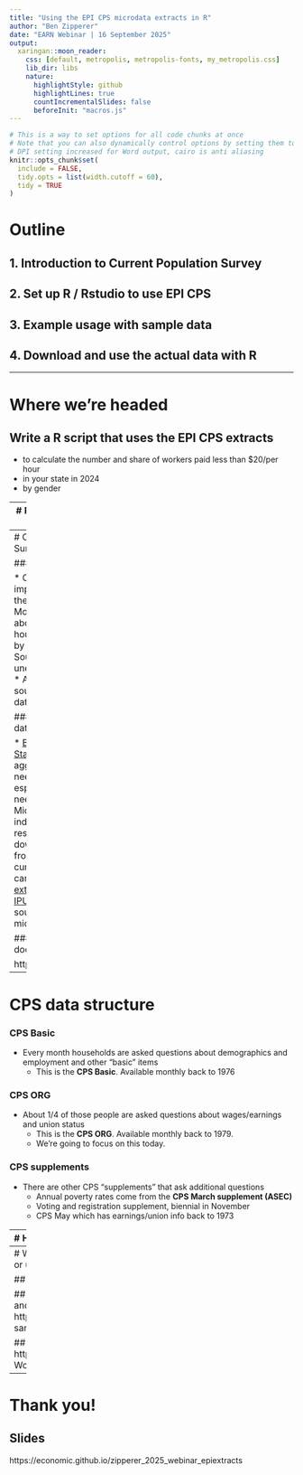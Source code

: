 ```yaml
---
title: "Using the EPI CPS microdata extracts in R"
author: "Ben Zipperer"
date: "EARN Webinar | 16 September 2025" 
output:
  xaringan::moon_reader:
    css: [default, metropolis, metropolis-fonts, my_metropolis.css] 
    lib_dir: libs
    nature:
      highlightStyle: github
      highlightLines: true
      countIncrementalSlides: false
      beforeInit: "macros.js"
---
```


```r
# This is a way to set options for all code chunks at once
# Note that you can also dynamically control options by setting them to a value
# DPI setting increased for Word output, cairo is anti aliasing
knitr::opts_chunk$set(
  include = FALSE,
  tidy.opts = list(width.cutoff = 60), 
  tidy = TRUE
)
```



# Outline
## 1. Introduction to Current Population Survey
## 2. Set up R / Rstudio to use EPI CPS
## 3. Example usage with sample data
## 4. Download and use the actual data with R

---

# Where we're headed
## Write a R script that uses the EPI CPS extracts
  * to calculate the number and share of workers paid less than $20/per hour 
  * in your state in 2024
  * by gender

---
# Resources
### Slides for this talk

https://economic.github.io/zipperer_2025_webinar_epiextracts

### EPI CPS extracts documentation

https://microdata.epi.org/

### epiextractr package

https://economic.github.io/epiextractr/


---
# Current Population Survey data

### CPS background

* One of the most important surveys about the US labor market
* Monthly interviews of about 60,000 households conducted by the Census Bureau
* Source of monthly unemployment rate data
* Also a very good source of hourly wage data

### How to access the data?

* [Bureau of Labor Statistics](https://www.bls.gov/cps/) has easy to use aggregations
* But if you need a custom analysis, especially by state, you need the microdata
* Microdata are the individual survey responses
* You can download the microdata from the [Census](https://www.census.gov/data/datasets/time-series/demo/cps/cps-basic.html) (very cumbersome)
* Or you can use the [EPI CPS extracts](https://microdata.epi.org/) (much easier)
* [IPUMS](https://cps.ipums.org/cps/) is another great source for CPS microdata

### EPI CPS extracts documentation

https://microdata.epi.org/

---
# CPS data structure

### CPS Basic 
* Every month households are asked questions about demographics and employment and other "basic" items
  - This is the **CPS Basic**. Available monthly back to 1976

### CPS ORG
* About 1/4 of those people are asked questions about wages/earnings and union status
  - This is the **CPS ORG**. Available monthly back to 1979.
  - We're going to focus on this today.

### CPS supplements
* There are other CPS "supplements" that ask additional questions
  - Annual poverty rates come from the **CPS March supplement (ASEC)** 
  - Voting and registration supplement, biennial in November
  - CPS May which has earnings/union info back to 1973

---
# How do you use the EPI CPS extracts in R?

## Open R/Rstudio and install required packages

**[epiextractr](https://economic.github.io/epiextractr/)**: makes it easy to use and download EPI CPS extracts
```r
install.packages(
   "epiextractr", 
   repos = c("https://economic.r-universe.dev", "https://cloud.r-project.org")
)
```

**[tidyverse](https://www.tidyverse.org/)**: general data processing tools

```r
install.packages("tidyverse")
```

**[usethis](https://usethis.r-lib.org/)**: helpful for some configuration we'll do later
```r
install.packages("usethis")
```
---
# Want to do other analysis with the CPS?
## Wage or union analysis: CPS ORG with `orgwgt`
```r
load_org(2024, orgwgt, ...)
```

## Employment analysis: CPS Basic with `basicwgt`
```r
load_basic(2024, basicwgt, ...)
```

## Data sources and weights
More on data sources and weights: https://microdata.epi.org/methodology/faq/#which-sample-weight-variable-should-i-use

## Other useful resources
* epidatatools: https://economic.github.io/epidatatools/
* State of Working America Data Library: https://data.epi.org

---
# Thank you!
## Slides
https://economic.github.io/zipperer_2025_webinar_epiextracts